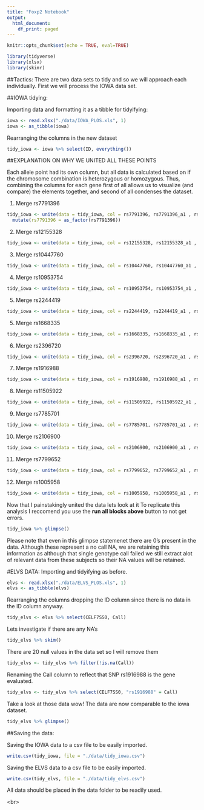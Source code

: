 ```yaml
---
title: "Foxp2 Notebook"
output:
  html_document:
    df_print: paged
---
```



```r
knitr::opts_chunk$set(echo = TRUE, eval=TRUE)
```

```r
library(tidyverse)
library(xlsx)
library(skimr)
```


##Tactics:
There are two data sets to tidy and so we will approach each individually. First we will process the IOWA data set. 

##IOWA tidying:

Importing data and formatting it as a tibble for tidyifying:
```r
iowa <- read.xlsx("./data/IOWA_PLOS.xls", 1)
iowa <- as_tibble(iowa)
```

Rearranging the columns in the new dataset
```r
tidy_iowa <- iowa %>% select(ID, everything())
```
 
##EXPLANATION ON WHY WE UNITED ALL THESE POINTS

Each allele point had its own column, but all data is calculated based on if the chromosome combination is heterozygous or homozygous. Thus, combining the columns for each gene first of all allows us to visualize (and compare) the elements together, and second of all condenses the dataset.

1) Merge rs7791396
```r
tidy_iowa <- unite(data = tidy_iowa, col = rs7791396, rs7791396_a1 , rs7791396_a2 , sep = '/' ) %>% 
  mutate(rs7791396 = as_factor(rs7791396))
```

2) Merge rs12155328
```r
tidy_iowa <- unite(data = tidy_iowa, col = rs12155328, rs12155328_a1 , rs12155328_a2 , sep = '/' ) %>% mutate(rs12155328 = as_factor(rs12155328))
```

3) Merge rs10447760
```r
tidy_iowa <- unite(data = tidy_iowa, col = rs10447760, rs10447760_a1 , rs10447760_a2 , sep = '/' ) %>% mutate(rs10447760 = as_factor(rs10447760))
```

4) Merge rs10953754
```r
tidy_iowa <- unite(data = tidy_iowa, col = rs10953754, rs10953754_a1 , rs10953754_a2 , sep = '/' ) %>% mutate(rs10953754 = as_factor(rs10953754))
```

5) Merge rs2244419
```r
tidy_iowa <- unite(data = tidy_iowa, col = rs2244419, rs2244419_a1 , rs2244419_a2 , sep = '/' ) %>% mutate(rs2244419 = as_factor(rs2244419))
```

5) Merge rs1668335
```r
tidy_iowa <- unite(data = tidy_iowa, col = rs1668335, rs1668335_a1 , rs1668335_a2 , sep = '/' ) %>% mutate(rs1668335 = as_factor(rs1668335))
```

6) Merge rs2396720
```r
tidy_iowa <- unite(data = tidy_iowa, col = rs2396720, rs2396720_a1 , rs2396720_a2 , sep = '/' ) %>% mutate(rs2396720 = as_factor(rs2396720))
```

7) Merge rs1916988
```r
tidy_iowa <- unite(data = tidy_iowa, col = rs1916988, rs1916988_a1 , rs1916988_a2 , sep = '/' ) %>% mutate(rs1916988 = as_factor(rs1916988))
```

8) Merge rs11505922
```r
tidy_iowa <- unite(data = tidy_iowa, col = rs11505922, rs11505922_a1 , rs11505922_a2 , sep = '/' ) %>% mutate(rs11505922 = as_factor(rs11505922))
```

9) Merge rs7785701
```r
tidy_iowa <- unite(data = tidy_iowa, col = rs7785701, rs7785701_a1 , rs7785701_a2 , sep = '/' ) %>% mutate(rs7785701 = as_factor(rs7785701))
```

10) Merge rs2106900
```r
tidy_iowa <- unite(data = tidy_iowa, col = rs2106900, rs2106900_a1 , rs2106900_a2 , sep = '/' ) %>% mutate(rs2106900 = as_factor(rs2106900))
```

11) Merge rs7799652
```r
tidy_iowa <- unite(data = tidy_iowa, col = rs7799652, rs7799652_a1 , rs7799652_a2 , sep = '/' ) %>% mutate(rs7799652 = as_factor(rs7799652))
```

12) Merge rs1005958
```r
tidy_iowa <- unite(data = tidy_iowa, col = rs1005958, rs1005958_a1 , rs1005958_a2 , sep = '/' ) %>% mutate(rs1005958 = as_factor(rs1005958))
```



Now that I painstakingly united the data lets look at it
To replicate this analysis I reccomend you use the **run all blocks above** button to not get errors.
```r
tidy_iowa %>% glimpse()
```

Please note that even in this glimpse statemenet there are 0's present in the data. Although these represent a no call NA, we are retaining this information as although that single genotype call failed we still extract alot of relevant data from these subjects so their NA values will be retained. 


#ELVS DATA:
Importing and tidyifying as before.
```r
elvs <- read.xlsx("./data/ELVS_PLOS.xls", 1)
elvs <- as_tibble(elvs)
```


Rearranging the columns dropping the ID column since there is no data in the ID column anyway.
```r
tidy_elvs <- elvs %>% select(CELF7SS0, Call)
```



Lets investigate if there are any NA's
```r
tidy_elvs %>% skim()
```



There are 20 null values in the data set so I will remove them 
```r
tidy_elvs <- tidy_elvs %>% filter(!is.na(Call))
```


Renaming the Call column to reflect that SNP rs1916988 is the gene evaluated.
```r
tidy_elvs <- tidy_elvs %>% select(CELF7SS0, "rs1916988" = Call)
```

Take a look at those data wow! The data are now comparable to the iowa dataset.
```r
tidy_elvs %>% glimpse()
```




##Saving the data: 

Saving the IOWA data to a csv file to be easily imported. 
```r
write.csv(tidy_iowa, file = "./data/tidy_iowa.csv")
```


Saving the ELVS data to a csv file to be easily imported. 
```r
write.csv(tidy_elvs, file = "./data/tidy_elvs.csv")
```

All data should be placed in the data folder to be readily used. 

<br\>


